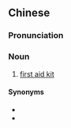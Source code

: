 {{also|急救药箱}}
==Chinese==
{{zh-forms|s=急救药箱|type=22}}

===Pronunciation===
{{zh-pron
|m=jíjiù yàoxiāng
|c=gap1 gau3 joek6 soeng1
|cat=n
}}

===Noun===
{{zh-noun}}

# [[first aid kit]]

====Synonyms====
* {{zh-l|急救包}}
* {{zh-l|急救箱}}